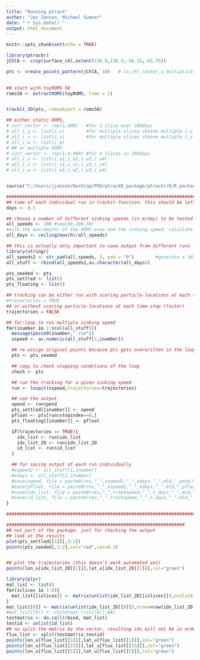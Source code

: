 ```yaml
---
title: "Running ptrack"
author: "Jan Jansen, Michael Sumner"
date: "`r Sys.Date()`"
output: html_document
---
```


```r
knitr::opts_chunk$set(echo = TRUE)
```


```r
library(ptrackr)
jChlA <- crop(surface_chl,extent(136.6,138.9,-66.31,-65.75))

pts <- create_points_pattern(jChlA, 10)   # (a_chl_raster,a_multiplicator=1,a_mixed_layer_depth=0)
                                        

## start with toyROMS 58
roms58 <- extractROMS(toyROMS, time = 1)


trackit_3D(pts, romsobject = roms58)
```




```r
## either static ROMS,
# curr_vector <- rep(1,400)   #for 1 slice over 100days
# all_i_u <- list(i_u)        #for multiple slices choose multiple i_u
# all_i_v <- list(i_v)        #for multiple slices choose multiple i_v
# all_i_w <- list(i_w)
# ## or multiple ROMS
# curr_vector <- rep(1:4,400) #for 4 slices in 100days
# all_i_u <- list(i_u1,i_u2,i_u3,i_u4)
# all_i_v <- list(i_v1,i_v2,i_v3,i_v4)
# all_i_w <- list(i_w1,i_w2,i_w3,i_w4)


source("C:/Users/jjansen/Desktop/PhD/ptrackR_package/ptrackr/R/R_package_ptrack_loopit_V1.R")

###########################################################################################################################
## time of each individual run in trackit-function, this should be left 0.5 days for lots of particles
days <- 0.5

## choose a number of different sinking speeds (in m/day) to be tested
all_speeds <- 200 #seq(50,200,50)
#with the max(depth) of the ROMS-area and the sinking speed, calculate the time the model should run
all_days <- ceiling(max(h)/all_speeds)

## this is actually only important to save output from different runs
library(stringr)
all_speeds2 <- str_pad(all_speeds, 3, pad = "0")        #generate a 3digit-vector of speed (e.g. 050m instead of 50m)
all_stuff <- rbind(all_speeds2,as.character(all_days))

pts_seeded <- pts
pts_settled <- list()
pts_floating <- list()

## tracking can be either run with scoring particle-locations at each time-step (slow, but neccessary for some applications)
#trajectories = TRUE
## or without scoring particle-locations at each time-step (faster)
trajectories = FALSE

## for-loop to run multiple sinking speed
for(inumber in 1:ncol(all_stuff)){
  message(paste0(inumber,".run"))
  xspeed <- as.numeric(all_stuff[1,inumber])

  ## re-assign original points because pts gets overwritten in the loop
  pts <- pts_seeded

  ## copy to check stopping conditions of the loop
  check <- pts

  ## run the tracking for a given sinking speed
  run <- loopit(xspeed,trajectories=trajectories)

  ## use the output
  xpend <- run$pend
  pts_settled[[inumber]] <- xpend
  pfloat <- pts[run$stopindex==0,]
  pts_floating[[inumber]] <- pfloat

  if(trajectories == TRUE){
    idx_list <- run$idx_list
    idx_list_2D <- run$idx_list_2D
    id_list <- run$id_list
  }

  ## for saving output of each run individually
  #xspeed2 <- all_stuff[1,inumber]
  #xdays <- all_stuff[2,inumber]
  #save(xpend, file = paste0(res,"_",xspeed2,"_",xdays,"_",mld,"_pend.Rdata"))
  #save(pfloat, file = paste0(res,"_",xspeed2,"_",xdays,"_",mld,"_pfloat.Rdata"))
  #save(idx_list, file = paste0(res,"_",trackspeed,"_",n_days,"_",mld,"_idx.Rdata"))
  #save(id_list, file = paste0(res,"_",trackspeed,"_",n_days,"_",mld,"_id.Rdata"))
}

###########################################################################################################################

###################################################################
## not part of the package, just for checking the output
## look at the results
plot(pts_settled[[1]][,1:2])
points(pts_seeded[,1:2],col="red",cex=0.5)


## plot the trajectories (this doesn't work automated yet)
points(lon_u[idx_list_2D[[1]]],lat_u[idx_list_2D[[1]]],col="green")

library(plyr)
mat_list <- list()
for(islices in 1:8){
  mat_list[[islices]] <- matrix(unlist(idx_list_2D[[islices]]),ncol=24)
}
mat_list[[9]] <- matrix(unlist(idx_list_2D[[9]]),nrow=nrow(idx_list_2D[[9]][[1]]))
#mat_list[[9]] <- cbind(mat_list[[9]],NA)
testmatrix <- do.call(rbind, mat_list)
testid <- unlist(id_list)
## no split the matrix by the vector, resulting ids will not be in order!
flux_list <- split(testmatrix,testid)
points(lon_u[flux_list[[1]]],lat_u[flux_list[[1]]],col="green")
points(lon_u[flux_list[[15]]],lat_u[flux_list[[15]]],col="green")
points(lon_u[flux_list[[5]]],lat_u[flux_list[[5]]],col="green")
```

